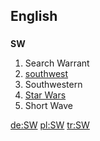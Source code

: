 ==English==
==={{initialism}}===
'''SW'''

# Search Warrant
# [[southwest]]
# Southwestern
# [[Star Wars]]
# Short Wave

[[de:SW]]
[[pl:SW]]
[[tr:SW]]